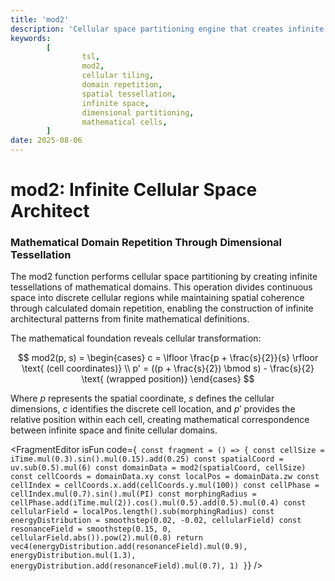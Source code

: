 ```yaml
---
title: 'mod2'
description: 'Cellular space partitioning engine that creates infinite dimensional tessellations through mathematical domain repetition and spatial metamorphosis'
keywords:
        [
                tsl,
                mod2,
                cellular tiling,
                domain repetition,
                spatial tessellation,
                infinite space,
                dimensional partitioning,
                mathematical cells,
        ]
date: 2025-08-06
---
```



# mod2: Infinite Cellular Space Architect

### Mathematical Domain Repetition Through Dimensional Tessellation

The mod2 function performs cellular space partitioning by creating infinite tessellations of mathematical domains. This operation divides continuous space into discrete cellular regions while maintaining spatial coherence through calculated domain repetition, enabling the construction of infinite architectural patterns from finite mathematical definitions.

The mathematical foundation reveals cellular transformation:

$$
mod2(p, s) = \begin{cases}
c = \lfloor \frac{p + \frac{s}{2}}{s} \rfloor \text{ (cell coordinates)} \\
p' = ((p + \frac{s}{2}) \bmod s) - \frac{s}{2} \text{ (wrapped position)}
\end{cases}
$$

Where $p$ represents the spatial coordinate, $s$ defines the cellular dimensions, $c$ identifies the discrete cell location, and $p'$ provides the relative position within each cell, creating mathematical correspondence between infinite space and finite cellular domains.

<FragmentEditor
        isFun
        code={`
const fragment = () => {
        const cellSize = iTime.mul(0.3).sin().mul(0.15).add(0.25)
        const spatialCoord = uv.sub(0.5).mul(6)
        const domainData = mod2(spatialCoord, cellSize)
        const cellCoords = domainData.xy
        const localPos = domainData.zw
        const cellIndex = cellCoords.x.add(cellCoords.y.mul(100))
        const cellPhase = cellIndex.mul(0.7).sin().mul(PI)
        const morphingRadius = cellPhase.add(iTime.mul(2)).cos().mul(0.5).add(0.5).mul(0.4)
        const cellularField = localPos.length().sub(morphingRadius)
        const energyDistribution = smoothstep(0.02, -0.02, cellularField)
        const resonanceField = smoothstep(0.15, 0, cellularField.abs()).pow(2).mul(0.8)
        return vec4(energyDistribution.add(resonanceField).mul(0.9), energyDistribution.mul(1.3), energyDistribution.add(resonanceField).mul(0.7), 1)
}`}
/>
